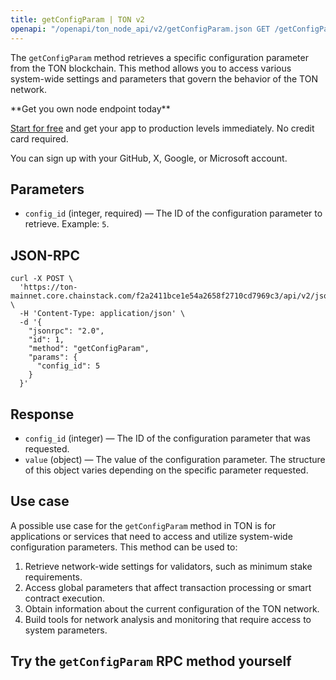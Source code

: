 ---
title: getConfigParam | TON v2
openapi: "/openapi/ton_node_api/v2/getConfigParam.json GET /getConfigParam"
---

The `getConfigParam` method retrieves a specific configuration parameter from the TON blockchain. This method allows you to access various system-wide settings and parameters that govern the behavior of the TON network.

<Check>
**Get you own node endpoint today**

[Start for free](https://console.chainstack.com/) and get your app to production levels immediately. No credit card required.

You can sign up with your GitHub, X, Google, or Microsoft account.
</Check>


## Parameters

* `config_id` (integer, required) — The ID of the configuration parameter to retrieve. Example: `5`.

## JSON-RPC

```shell Shell
curl -X POST \
  'https://ton-mainnet.core.chainstack.com/f2a2411bce1e54a2658f2710cd7969c3/api/v2/jsonRPC' \
  -H 'Content-Type: application/json' \
  -d '{
    "jsonrpc": "2.0",
    "id": 1,
    "method": "getConfigParam",
    "params": {
      "config_id": 5
    }
  }'
```


## Response

* `config_id` (integer) — The ID of the configuration parameter that was requested.
* `value` (object) — The value of the configuration parameter. The structure of this object varies depending on the specific parameter requested.

## Use case

A possible use case for the `getConfigParam` method in TON is for applications or services that need to access and utilize system-wide configuration parameters. This method can be used to:

1. Retrieve network-wide settings for validators, such as minimum stake requirements.
2. Access global parameters that affect transaction processing or smart contract execution.
3. Obtain information about the current configuration of the TON network.
4. Build tools for network analysis and monitoring that require access to system parameters.

## Try the `getConfigParam` RPC method yourself